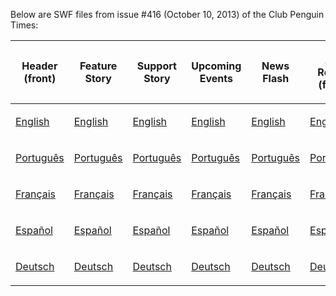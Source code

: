 Below are SWF files from issue #416 (October 10, 2013) of the Club Penguin Times:

<center>
{|class="wikitable" border="1"
!Header (front)
!Feature Story
!Support Story
!Upcoming Events
!News Flash
!Ask Rookie (front)
!Header (back)
!Ask Rookie (back)
!Jokes and Riddles
!Secrets
!Feature More
|-
|[[Media:ENNews416HeaderFront.swf|English]]||[[Media:ENNews416FeatureStory.swf|English]]||[[Media:ENNews416SupportStory.swf|English]]||[[Media:ENNews416UpcomingEvents.swf|English]]||[[Media:ENNews416NewsFlash.swf|English]]||[[Media:ENNews416AskAuntArcticFront.swf|English]]||[[Media:ENNews416HeaderBack.swf|English]]||[[Media:ENNews416AskAuntArcticBack.swf|English]]||[[Media:ENNews416JokesAndRiddles.swf|English]]||[[Media:ENNews416Secrets.swf|English]]||[[Media:ENNews416FeatureMore.swf|English]]
|-
|[[Media:PTNews416HeaderFront.swf|Português]]||[[Media:PTNews416FeatureStory.swf|Português]]||[[Media:PTNews416SupportStory.swf|Português]]||[[Media:PTNews416UpcomingEvents.swf|Português]]||[[Media:PTNews416NewsFlash.swf|Português]]||[[Media:PTNews416AskAuntArcticFront.swf|Português]]||[[Media:PTNews416HeaderBack.swf|Português]]||[[Media:PTNews416AskAuntArcticBack.swf|Português]]||[[Media:PTNews416JokesAndRiddles.swf|Português]]||[[Media:PTNews416Secrets.swf|Português]]||[[Media:PTNews416FeatureMore.swf|Português]]
|-
|[[Media:FRNews416HeaderFront.swf|Français]]||[[Media:FRNews416FeatureStory.swf|Français]]||[[Media:FRNews416SupportStory.swf|Français]]||[[Media:FRNews416UpcomingEvents.swf|Français]]||[[Media:FRNews416NewsFlash.swf|Français]]||[[Media:FRNews416AskAuntArcticFront.swf|Français]]||[[Media:FRNews416HeaderBack.swf|Français]]||[[Media:FRNews416AskAuntArcticBack.swf|Français]]||[[Media:FRNews416JokesAndRiddles.swf|Français]]||[[Media:FRNews416Secrets.swf|Français]]||[[Media:FRNews416FeatureMore.swf|Français]]
|-
|[[Media:ESNews416HeaderFront.swf|Español]]||[[Media:ESNews416FeatureStory.swf|Español]]||[[Media:ESNews416SupportStory.swf|Español]]||[[Media:ESNews416UpcomingEvents.swf|Español]]||[[Media:ESNews416NewsFlash.swf|Español]]||[[Media:ESNews416AskAuntArcticFront.swf|Español]]||[[Media:ESNews416HeaderBack.swf|Español]]||[[Media:ESNews416AskAuntArcticBack.swf|Español]]||[[Media:ESNews416JokesAndRiddles.swf|Español]]||[[Media:ESNews416Secrets.swf|Español]]||[[Media:ESNews416FeatureMore.swf|Español]]
|-
|[[Media:DENews416HeaderFront.swf|Deutsch]]||[[Media:DENews416FeatureStory.swf|Deutsch]]||[[Media:DENews416SupportStory.swf|Deutsch]]||[[Media:DENews416UpcomingEvents.swf|Deutsch]]||[[Media:DENews416NewsFlash.swf|Deutsch]]||[[Media:DENews416AskAuntArcticFront.swf|Deutsch]]||[[Media:DENews416HeaderBack.swf|Deutsch]]||[[Media:DENews416AskAuntArcticBack.swf|Deutsch]]||[[Media:DENews416JokesAndRiddles.swf|Deutsch]]||[[Media:DENews416Secrets.swf|Deutsch]]||[[Media:DENews416FeatureMore.swf|Deutsch]]
|}
</center>